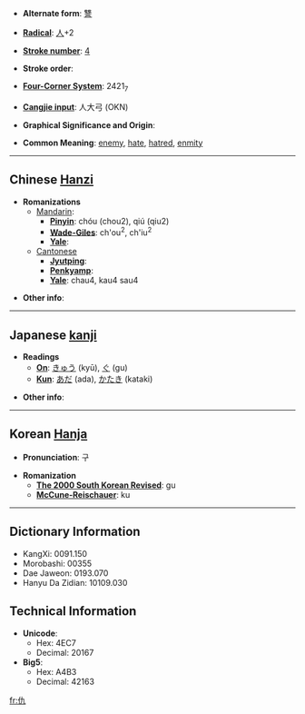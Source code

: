 * '''Alternate form''': [[讐]]

* '''[[Wiktionary:Chinese radical index| Radical]]''': [[Wiktionary:Chinese radical index 人|人]]+2

* '''[[Wiktionary:Chinese total strokes index|Stroke number]]''': [[Wiktionary:Chinese total strokes index 4|4]]

* '''Stroke order''': 

* '''[[Wiktionary:Chinese four corner index|Four-Corner System]]''': 2421<sub>7</sub>

* '''[[Wiktionary:Chinese Cangjie index|Cangjie input]]''': 人大弓 (OKN)

* '''Graphical Significance and Origin''': 

* '''Common Meaning''': [[enemy]], [[hate]], [[hatred]], [[enmity]]

----

== Chinese [[Hanzi]] ==

* '''Romanizations'''
** [[Mandarin]]:
*** '''[[Pinyin]]''': chóu (chou2), qiú (qiu2)
*** '''[[Wade-Giles]]''': ch'ou<sup>2</sup>, ch'iu<sup>2</sup>
*** '''[[Yale]]''': 
**[[Cantonese]]
***'''[[Jyutping]]''':
***'''[[Penkyamp]]''': 
***'''[[Yale]]''': chau4, kau4 sau4

* '''Other info''': 

----

== Japanese [[kanji]] ==

* '''Readings'''
** '''[[On]]''': [[きゅう]] (kyū), [[ぐ]] (gu)
** '''[[Kun]]''': [[あだ]] (ada), [[かたき]] (kataki)

* '''Other info''':  

----

== Korean [[Hanja]] ==

* '''Pronunciation''': 구

* '''Romanization'''
** '''[[The 2000 South Korean Revised Romanization|The 2000 South Korean Revised]]''': gu
** '''[[McCune-Reischauer]]''': ku

----

== Dictionary Information ==

* KangXi: 0091.150
* Morobashi: 00355
* Dae Jaweon: 0193.070
* Hanyu Da Zidian: 10109.030

== Technical Information ==

* '''Unicode''':
** Hex: 4EC7
** Decimal: 20167
* '''Big5''':
** Hex: A4B3
** Decimal: 42163

[[fr:仇]]